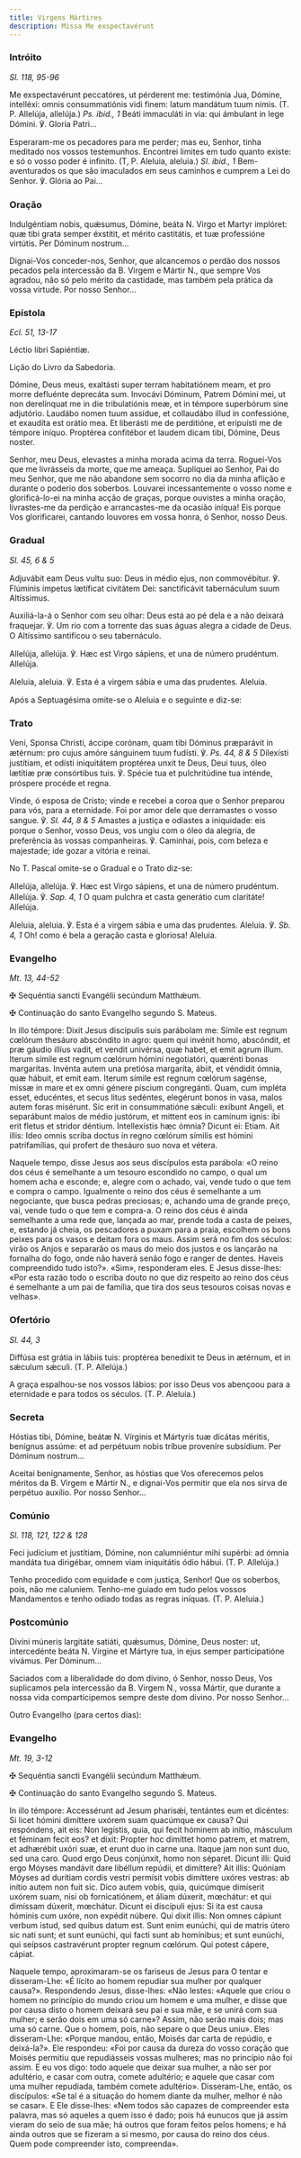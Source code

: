 ```yaml
---
title: Virgens Mártires
description: Missa Me exspectavérunt
---
```


### Intróito

<em>Sl. 118, 95-96</em>

<div class="side-by-side not-content">

Me exspectavérunt peccatóres, ut pérderent me: testimónia Jua, Dómine, intelléxi: omnis consummatiónis vidi finem: latum mandátum tuum nimis. (T. P. Allelúja, allelúja.) <em>Ps. ibid., 1</em> Beáti immaculáti in via: qui ámbulant in lege Dómini. ℣. Gloria Patri...

Esperaram-me os pecadores para me perder; mas eu, Senhor, tinha meditado nos vossos testemunhos. Encontrei limites em tudo quanto existe: e só o vosso poder é infinito. (T, P. Aleluia, aleluia.) <em>Sl. ibid., 1</em> Bem-aventurados os que são imaculados em seus caminhos e cumprem a Lei do Senhor. ℣. Glória ao Pai...

</div>

### Oração

<div class="side-by-side not-content">

Indulgéntiam nobis, quǽsumus, Dómine, beáta <span class="text-red-500">N.</span> Virgo et Martyr implóret: quæ tibi grata semper éxstitit, et mérito castitátis, et tuæ professióne virtútis. Per Dóminum nostrum...

Dignai-Vos conceder-nos, Senhor, que alcancemos o perdão dos nossos pecados pela intercessão da B. Virgem e Mártir <span class="text-red-500">N.</span>, que sempre Vos agradou, não só pelo mérito da castidade, mas também pela prática da vossa virtude. Por nosso Senhor...

</div>

### Epístola

<em>Ecl. 51, 13-17</em>

<div class="side-by-side not-content">

Léctio libri Sapiéntiæ.

Lição do Livro da Sabedoria.

Dómine, Deus meus, exaltásti super terram habitatiónem meam, et pro morre defluénte deprecáta sum. Invocávi Dóminum, Patrem Dómini mei, ut non derelínquat me in die tribulatiónis meæ, et in témpore superbórum sine adjutório. Laudábo nomen tuum assídue, et collaudábo illud in confessióne, et exaudíta est orátio mea. Et liberásti me de perditióne, et eripuísti me de témpore iníquo. Proptérea confitébor et laudem dicam tibi, Dómine, Deus noster.

Senhor, meu Deus, elevastes a minha morada acima da terra. Roguei-Vos que me livrásseis da morte, que me ameaça. Supliquei ao Senhor, Pai do meu Senhor, que me não abandone sem socorro no dia da minha aflição e durante o poderio dos soberbos. Louvarei incessantemente o vosso nome e glorificá-lo-ei na minha acção de graças, porque ouvistes a minha oração, livrastes-me da perdição e arrancastes-me da ocasião iníqua! Eis porque Vos glorificarei, cantando louvores em vossa honra, ó Senhor, nosso Deus.

</div>

### Gradual

<em>Sl. 45, 6 & 5</em>

<div class="side-by-side not-content">

Adjuvábit eam Deus vultu suo: Deus in médio ejus, non commovébitur. ℣. Flúminis ímpetus lætíficat civitátem Dei: sanctificávit tabernáculum suum Altíssimus.

Auxiliá-la-á o Senhor com seu olhar: Deus está ao pé dela e a não deixará fraquejar. ℣. Um rio com a torrente das suas águas alegra a cidade de Deus. O Altíssimo santificou o seu tabernáculo.

Allelúja, allelúja. ℣. Hæc est Virgo sápiens, et una de número prudéntum. Allelúja.

Aleluia, aleluia. ℣. Esta é a virgem sábia e uma das prudentes. Aleluia.

</div>

<aside>Após a Septuagésima omite-se o Aleluia e o seguinte e diz-se:</aside>

### Trato

<div class="side-by-side not-content">

Veni, Sponsa Christi, áccipe corónam, quam tibi Dóminus præparávit in ætérnum: pro cujus amóre sánguinem tuum fudísti. ℣. <em>Ps. 44, 8 & 5</em> Dilexísti justítiam, et odísti iniquitátem proptérea unxit te Deus, Deui tuus, óleo lætítiæ præ consórtibus tuis. ℣. Spécie tua et pulchritúdine tua inténde, próspere procéde et regna.

Vinde, ó esposa de Cristo; vinde e recebei a coroa que o Senhor preparou para vós, para a eternidade. Foi por amor dele que derramastes o vosso sangue. ℣. <em>Sl. 44, 8 & 5</em> Amastes a justiça e odiastes a iniquidade: eis porque o Senhor, vosso Deus, vos ungiu com o óleo da alegria, de preferência às vossas companheiras. ℣. Caminhai, pois, com beleza e majestade; ide gozar a vitória e reinai.

</div>

<aside>No T. Pascal omite-se o Gradual e o Trato diz-se:</aside>

<div class="side-by-side not-content">

Allelúja, allelúja. ℣. Hæc est Virgo sápiens, et una de número prudéntum. Allelúja. ℣. <em>Sap. 4, 1</em> O quam pulchra et casta generátio cum claritáte! Allelúja.

Aleluia, aleluia. ℣. Esta é a virgem sábia e uma das prudentes. Aleluia. ℣. <em>Sb. 4, 1</em> Oh! como é bela a geração casta e gloriosa! Aleluia.

</div>

### Evangelho

<em>Mt. 13, 44-52</em>

<div class="side-by-side not-content">

<span class="cross text-red-500">✠</span> Sequéntia sancti Evangélii secúndum Matthǽum.

<span class="cross text-red-500">✠</span> Continuação do santo Evangelho segundo S. Mateus.

In illo témpore: Dixit Jesus discípulis suis parábolam me: Símile est regnum cœlórum thesáuro abscóndito in agro: quem qui invénit homo, abscóndit, et præ gáudio illíus vadit, et vendit univérsa, quæ habet, et emit agrum illum. Iterum símile est regnum cœlórum hómini negotiatóri, quærénti bonas margarítas. Invénta autem una pretiósa margaríta, ábiit, et véndidit ómnia, quæ hábuit, et emit eam. Iterum símile est regnum cœlórum sagénse, missæ in mare et ex omni génere píscium congregánti. Quam, cum impléta esset, educéntes, et secus litus sedéntes, elegérunt bonos in vasa, malos autem foras misérunt. Sic erit in consummatióne sǽculi: exíbunt Angeli, et separábunt malos de médio justórum, et mittent eos in camínum ignis: ibi erit fletus et stridor déntium. Intellexístis hæc ómnia? Dicunt ei: Etiam. Ait illis: Ideo omnis scriba doctus in regno cœlórum símilis est hómini patrifamílias, qui profert de thesáuro suo nova et vétera.

Naquele tempo, disse Jesus aos seus discípulos esta parábola: «O reino dos céus é semelhante a um tesouro escondido no campo, o qual um homem acha e esconde; e, alegre com o achado, vai, vende tudo o que tem e compra o campo. Igualmente o reino dos céus é semelhante a um negociante, que busca pedras preciosas; e, achando uma de grande preço, vai, vende tudo o que tem e compra-a. O reino dos céus é ainda semelhante a uma rede que, lançada ao mar, prende toda a casta de peixes, e, estando já cheia, os pescadores a puxam para a praia, escolhem os bons peixes para os vasos e deitam fora os maus. Assim será no fim dos séculos: virão os Anjos e separarão os maus do meio dos justos e os lançarão na fornalha do fogo, onde não haverá senão fogo e ranger de dentes. Haveis compreendido tudo isto?». «Sim», responderam eles. E Jesus disse-lhes: «Por esta razão todo o escriba douto no que diz respeito ao reino dos céus é semelhante a um pai de família, que tira dos seus tesouros coisas novas e velhas».

</div>

### Ofertório

<em>Sl. 44, 3</em>

<div class="side-by-side not-content">

Diffúsa est grátia in lábiis tuis: proptérea benedíxit te Deus in ætérnum, et in sǽculum sǽculi. (T. P. Allelúja.)

A graça espalhou-se nos vossos lábios: por isso Deus vos abençoou para a eternidade e para todos os séculos. (T. P. Aleluia.)

</div>

### Secreta

<div class="side-by-side not-content">

Hóstias tibi, Dómine, beátæ <span class="text-red-500">N.</span> Vírginis et Mártyris tuæ dicátas méritis, benígnus assúme: et ad perpétuum nobis tríbue proveníre subsídium. Per Dóminum nostrum...

Aceitai benignamente, Senhor, as hóstias que Vos oferecemos pelos méritos da B. Virgem e Mártir <span class="text-red-500">N.</span>, e dignai-Vos permitir que ela nos sirva de perpétuo auxílio. Por nosso Senhor...

</div>

### Comúnio

<em>Sl. 118, 121, 122 & 128</em>

<div class="side-by-side not-content">

Feci judícium et justítiam, Dómine, non calumniéntur mihi supérbi: ad ómnia mandáta tua dirigébar, omnem viam iniquitátis ódio hábui. (T. P. Allelúja.)

Tenho procedido com equidade e com justiça, Senhor! Que os soberbos, pois, não me caluniem. Tenho-me guiado em tudo pelos vossos Mandamentos e tenho odiado todas as regras iníquas. (T. P. Aleluia.)

</div>

### Postcomúnio

<div class="side-by-side not-content">

Divíni múneris largitáte satiáti, quǽsumus, Dómine, Deus noster: ut, intercedénte beáta <span class="text-red-500">N.</span> Vírgine et Mártyre tua, in ejus semper participatióne vivámus. Per Dóminum...

Saciados com a liberalidade do dom divino, ó Senhor, nosso Deus, Vos suplicamos pela intercessão da B. Virgem <span class="text-red-500">N.</span>, vossa Mártir, que durante a nossa vida comparticipemos sempre deste dom divino. Por nosso Senhor...

</div>

Outro Evangelho (para certos dias):

### Evangelho

<em>Mt. 19, 3-12</em>

<div class="side-by-side not-content">

<span class="cross text-red-500">✠</span> Sequéntia sancti Evangélii secúndum Matthǽum.

<span class="cross text-red-500">✠</span> Continuação do santo Evangelho segundo S. Mateus.

In illo témpore: Accessérunt ad Jesum pharisǽi, tentántes eum et dicéntes: Si licet hómini dimíttere uxórem suam quacúmque ex causa? Qui respóndens, ait eis: Non legístis, quia, qui fecit hóminem ab inítio, másculum et féminam fecit eos? et dixit: Propter hoc dimíttet homo patrem, et matrem, et adhærébit uxóri suæ, et erunt duo in carne una. Itaque jam non sunt duo, sed una caro. Quod ergo Deus conjúnxit, homo non séparet. Dicunt illi: Quid ergo Móyses mandávit dare libéllum repúdii, et dimíttere? Ait illis: Quóniam Móyses ad durítiam cordis vestri permísit vobis dimíttere uxóres vestras: ab inítio autem non fuit sic. Dico autem vobis, quia, quicúmque dimíserit uxórem suam, nisi ob fornicatiónem, et áliam dúxerit, mœchátur: et qui dimíssam dúxerit, mœchátur. Dicunt ei discípuli ejus: Si ita est causa hóminis cum uxóre, non expédit núbere. Qui dixit illis: Non omnes cápiunt verbum istud, sed quibus datum est. Sunt enim eunúchi, qui de matris útero sic nati sunt; et sunt eunúchi, qui facti sunt ab homínibus; et sunt eunúchi, qui seípsos castravérunt propter regnum cœlórum. Qui potest cápere, cápiat.

Naquele tempo, aproximaram-se os fariseus de Jesus para O tentar e disseram-Lhe: «É lícito ao homem repudiar sua mulher por qualquer causa?». Respondendo Jesus, disse-lhes: «Não lestes: «Aquele que criou o homem no princípio do mundo criou um homem e uma mulher, e disse que por causa disto o homem deixará seu pai e sua mãe, e se unirá com sua mulher; e serão dois em uma só carne»? Assim, não serão mais dois; mas uma só carne. Que o homem, pois, não separe o que Deus uniu». Eles disseram-Lhe: «Porque mandou, então, Moisés dar carta de repúdio, e deixá-la?». Ele respondeu: «Foi por causa da dureza do vosso coração que Moisés permitiu que repudiásseis vossas mulheres; mas no princípio não foi assim. E eu vos digo: todo aquele que deixar sua mulher, a não ser por adultério, e casar com outra, comete adultério; e aquele que casar com uma mulher repudiada, também comete adultério». Disseram-Lhe, então, os discípulos: «Se tal é a situação do homem diante da mulher, melhor é não se casar». E Ele disse-lhes: «Nem todos são capazes de compreender esta palavra, mas só aqueles a quem isso é dado; pois há eunucos que já assim vieram do seio de sua mãe; há outros que foram feitos pelos homens; e há ainda outros que se fizeram a si mesmo, por causa do reino dos céus. Quem pode compreender isto, compreenda».

</div>
